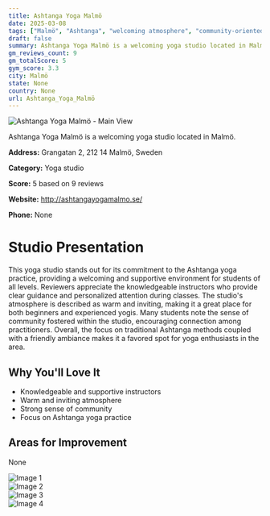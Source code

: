 ```yaml
---
title: Ashtanga Yoga Malmö
date: 2025-03-08
tags: ["Malmö", "Ashtanga", "welcoming atmosphere", "community-oriented", "Malmö"]  
draft: false
summary: Ashtanga Yoga Malmö is a welcoming yoga studio located in Malmö.
gm_reviews_count: 9
gm_totalScore: 5
gym_score: 3.3
city: Malmö
state: None
country: None
url: Ashtanga_Yoga_Malmö
---
```


<div className="aspect-[16/9] relative my-8">
  <img 
    src="https://lh5.googleusercontent.com/p/AF1QipMlvaOkK4JyE2ig4Eb6o-iUDk2O4Z8Z_HnzXbXr=w1920-h1080-k-no"
    alt="Ashtanga Yoga Malmö - Main View"
    className="object-cover absolute inset-0 w-full h-full rounded-lg"
  />
</div>

Ashtanga Yoga Malmö is a welcoming yoga studio located in Malmö.

**Address:** Grangatan 2, 212 14 Malmö, Sweden

**Category:** Yoga studio

**Score:** 5 based on 9 reviews

**Website:** http://ashtangayogamalmo.se/

**Phone:** None

# Studio Presentation

This yoga studio stands out for its commitment to the Ashtanga yoga practice, providing a welcoming and supportive environment for students of all levels. Reviewers appreciate the knowledgeable instructors who provide clear guidance and personalized attention during classes. The studio's atmosphere is described as warm and inviting, making it a great place for both beginners and experienced yogis. Many students note the sense of community fostered within the studio, encouraging connection among practitioners. Overall, the focus on traditional Ashtanga methods coupled with a friendly ambiance makes it a favored spot for yoga enthusiasts in the area.



## Why You'll Love It

- Knowledgeable and supportive instructors
- Warm and inviting atmosphere
- Strong sense of community
- Focus on Ashtanga yoga practice

## Areas for Improvement

None

<div className="grid grid-cols-1 xl:grid-cols-2 gap-4 my-8">
<div className="aspect-[4/3] relative"><img src="https://lh5.googleusercontent.com/p/AF1QipPuGEluF-BhYOnNwT-AG78mFfXO6xuVYqWVJOpv=w1920-h1080-k-no" alt="Image 1" className="object-cover absolute inset-0 w-full h-full rounded-lg" /></div>
<div className="aspect-[4/3] relative"><img src="https://lh5.googleusercontent.com/p/AF1QipM2Rcgaq3luJ9-Z2X5kRQSaUQv-xCEJcS-V7bpd=w1920-h1080-k-no" alt="Image 2" className="object-cover absolute inset-0 w-full h-full rounded-lg" /></div>
<div className="aspect-[4/3] relative"><img src="https://lh5.googleusercontent.com/p/AF1QipPpzDLodaAZZo1mp7yijph1xvTzFDkdf0JzCcOv=w1920-h1080-k-no" alt="Image 3" className="object-cover absolute inset-0 w-full h-full rounded-lg" /></div>
<div className="aspect-[4/3] relative"><img src="https://lh5.googleusercontent.com/p/AF1QipMGI5VjAjn0iXcFRS3-P6GNq1HKsG4u2xzQd-NR=w1920-h1080-k-no" alt="Image 4" className="object-cover absolute inset-0 w-full h-full rounded-lg" /></div>
</div>